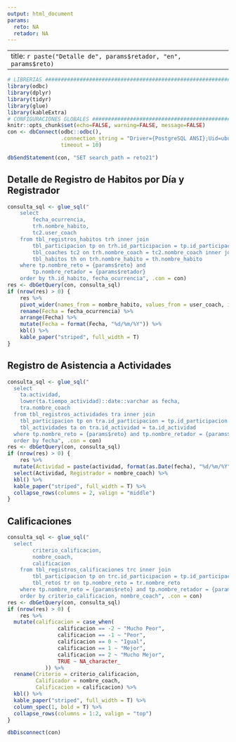 ```yaml
---
output: html_document
params:
  reto: NA
  retador: NA
---
```


---
title: `r paste("Detalle de", params$retador, "en", params$reto)`
---

```r
# LIBRERIAS ####################################################################
library(odbc)
library(dplyr)
library(tidyr)
library(glue)
library(kableExtra)
# CONFIGURACIONES GLOBALES #####################################################
knitr::opts_chunk$set(echo=FALSE, warning=FALSE, message=FALSE)
con <- dbConnect(odbc::odbc(),
                 .connection_string = "Driver={PostgreSQL ANSI};Uid=ubuntu;Database=herbalife;", 
                 timeout = 10)

dbSendStatement(con, "SET search_path = reto21")
```

## Detalle de Registro de Habitos por Día y Registrador

```r
consulta_sql <- glue_sql("
    select
    	fecha_ocurrencia,
    	trh.nombre_habito,
    	tc2.user_coach 
    from tbl_registros_habitos trh inner join
    	tbl_participacion tp on trh.id_participacion = tp.id_participacion inner join
    	tbl_coaches tc2 on trh.nombre_coach = tc2.nombre_coach inner join
    	tbl_habitos th on trh.nombre_habito = th.nombre_habito 
    where tp.nombre_reto = {params$reto} and
    	tp.nombre_retador = {params$retador}
    order by th.id_habito, fecha_ocurrencia", .con = con)
res <- dbGetQuery(con, consulta_sql)
if (nrow(res) > 0) {
    res %>% 
    pivot_wider(names_from = nombre_habito, values_from = user_coach, id_cols = fecha_ocurrencia) %>% 
    rename(Fecha = fecha_ocurrencia) %>%
    arrange(Fecha) %>% 
    mutate(Fecha = format(Fecha, "%d/%m/%Y")) %>% 
    kbl() %>% 
    kable_paper("striped", full_width = T)
}
```
## Registro de Asistencia a Actividades

```r
consulta_sql <- glue_sql("
  select
  	ta.actividad, 
  	lower(ta.tiempo_actividad)::date::varchar as fecha,
  	tra.nombre_coach
  from tbl_registros_actividades tra inner join
  	tbl_participacion tp on tra.id_participacion = tp.id_participacion left join
  	tbl_actividades ta on tra.id_actividad = ta.id_actividad 
  where tp.nombre_reto = {params$reto} and tp.nombre_retador = {params$retador}
  order by fecha", .con = con)
res <- dbGetQuery(con, consulta_sql)
if (nrow(res) > 0) {
    res %>% 
  mutate(Actividad = paste(actividad, format(as.Date(fecha), "%d/%m/%Y"))) %>% 
  select(Actividad, Registrador = nombre_coach) %>% 
  kbl() %>% 
  kable_paper("striped", full_width = T) %>%
  collapse_rows(columns = 2, valign = "middle")
}
```

## Calificaciones

```r
consulta_sql <- glue_sql("
  select
		criterio_calificacion,
        nombre_coach,
		calificacion
	from tbl_registros_calificaciones trc inner join
		tbl_participacion tp on trc.id_participacion = tp.id_participacion inner join 
		tbl_retos tr on tp.nombre_reto = tr.nombre_reto 
	where tp.nombre_reto = {params$reto} and tp.nombre_retador = {params$retador}
	order by criterio_calificacion, nombre_coach", .con = con)
res <- dbGetQuery(con, consulta_sql)
if (nrow(res) > 0) {
    res %>% 
  mutate(calificacion = case_when(
                calificacion == -2 ~ "Mucho Peor",
                calificacion == -1 ~ "Peor",
                calificacion == 0 ~ "Igual",
                calificacion == 1 ~ "Mejor",
                calificacion == 2 ~ "Mucho Mejor",
                TRUE ~ NA_character_
            )) %>% 
  rename(Criterio = criterio_calificacion,
         Calificador = nombre_coach,
         Calificacion = calificacion) %>% 
  kbl() %>% 
  kable_paper("striped", full_width = T) %>%
  column_spec(1, bold = T) %>%
  collapse_rows(columns = 1:2, valign = "top")
}
```

```r
dbDisconnect(con)
```

